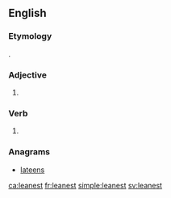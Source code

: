 ==English==

===Etymology===
{{suffix|lean|est|lang=en}}.

===Adjective===
{{head|en}}

# {{en-superlative of|lean}}

===Verb===
{{head|en}}

# {{context|archaic|lang=en}} {{en-archaic second-person singular of|lean|lang=en}}

===Anagrams===
* [[lateens#English|lateens]]

[[ca:leanest]]
[[fr:leanest]]
[[simple:leanest]]
[[sv:leanest]]